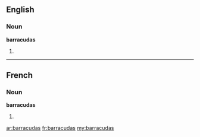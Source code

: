 ==English==

===Noun===
'''barracudas'''

# {{plural of|barracuda}}

----

==French==

===Noun===
'''barracudas''' {{f}}

# {{plural of|[[barracuda]]|lang=fr}}

[[ar:barracudas]]
[[fr:barracudas]]
[[my:barracudas]]